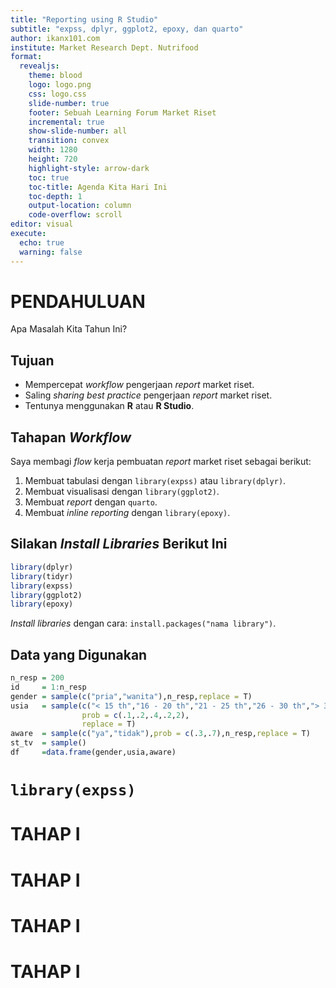 ```yaml
---
title: "Reporting using R Studio"
subtitle: "expss, dplyr, ggplot2, epoxy, dan quarto"
author: ikanx101.com
institute: Market Research Dept. Nutrifood
format: 
  revealjs:
    theme: blood
    logo: logo.png
    css: logo.css
    slide-number: true
    footer: Sebuah Learning Forum Market Riset
    incremental: true
    show-slide-number: all
    transition: convex
    width: 1280
    height: 720
    highlight-style: arrow-dark
    toc: true
    toc-title: Agenda Kita Hari Ini
    toc-depth: 1
    output-location: column
    code-overflow: scroll
editor: visual
execute: 
  echo: true
  warning: false
---
```


# PENDAHULUAN {.center}

Apa Masalah Kita Tahun Ini?

## Tujuan {.center}

-   Mempercepat *workflow* pengerjaan *report* market riset.
-   Saling *sharing best practice* pengerjaan *report* market riset.
-   Tentunya menggunakan **R** atau **R Studio**.

## Tahapan *Workflow* {.center}

Saya membagi *flow* kerja pembuatan *report* market riset sebagai berikut:

1.  Membuat tabulasi dengan `library(expss)` atau `library(dplyr)`.
2.  Membuat visualisasi dengan `library(ggplot2)`.
3.  Membuat *report* dengan `quarto`.
4.  Membuat *inline reporting* dengan `library(epoxy)`.

## Silakan _Install Libraries_ Berikut Ini {.center}

```r
library(dplyr)
library(tidyr)
library(expss)
library(ggplot2)
library(epoxy)
```

_Install libraries_ dengan cara: `install.packages("nama library")`.

## Data yang Digunakan {.center}

```r
n_resp = 200
id     = 1:n_resp
gender = sample(c("pria","wanita"),n_resp,replace = T)
usia   = sample(c("< 15 th","16 - 20 th","21 - 25 th","26 - 30 th","> 30 th"),n_resp,
                prob = c(.1,.2,.4,.2,2),
                replace = T)
aware  = sample(c("ya","tidak"),prob = c(.3,.7),n_resp,replace = T)
st_tv  = sample()
df     =data.frame(gender,usia,aware)
```

# `library(expss)`

# TAHAP I

# TAHAP I

# TAHAP I

# TAHAP I

